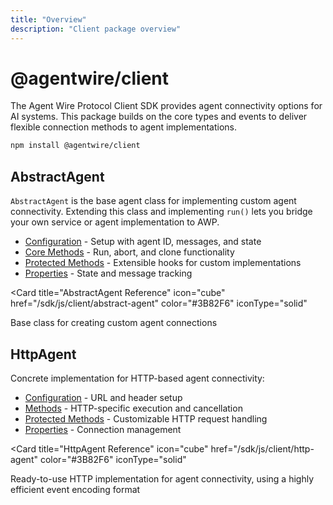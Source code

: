 ```yaml
---
title: "Overview"
description: "Client package overview"
---
```


# @agentwire/client

The Agent Wire Protocol Client SDK provides agent connectivity options for AI
systems. This package builds on the core types and events to deliver flexible
connection methods to agent implementations.

```bash
npm install @agentwire/client
```

## AbstractAgent

`AbstractAgent` is the base agent class for implementing custom agent
connectivity. Extending this class and implementing `run()` lets you bridge your
own service or agent implementation to AWP.

- [Configuration](/sdk/js/client/abstract-agent#configuration) - Setup with
  agent ID, messages, and state
- [Core Methods](/sdk/js/client/abstract-agent#core-methods) - Run, abort, and
  clone functionality
- [Protected Methods](/sdk/js/client/abstract-agent#protected-methods) -
  Extensible hooks for custom implementations
- [Properties](/sdk/js/client/abstract-agent#properties) - State and message
  tracking

<Card
  title="AbstractAgent Reference"
  icon="cube"
  href="/sdk/js/client/abstract-agent"
  color="#3B82F6"
  iconType="solid"
>
  Base class for creating custom agent connections
</Card>

## HttpAgent

Concrete implementation for HTTP-based agent connectivity:

- [Configuration](/sdk/js/client/http-agent#configuration) - URL and header
  setup
- [Methods](/sdk/js/client/http-agent#methods) - HTTP-specific execution and
  cancellation
- [Protected Methods](/sdk/js/client/http-agent#protected-methods) -
  Customizable HTTP request handling
- [Properties](/sdk/js/client/http-agent#properties) - Connection management

<Card
  title="HttpAgent Reference"
  icon="cube"
  href="/sdk/js/client/http-agent"
  color="#3B82F6"
  iconType="solid"
>
  Ready-to-use HTTP implementation for agent connectivity, using a highly
  efficient event encoding format
</Card>
